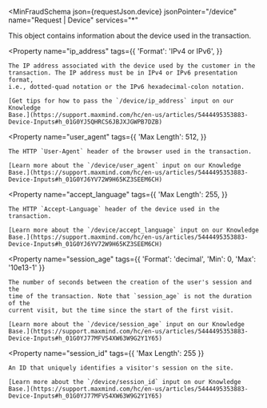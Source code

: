 
<MinFraudSchema
  json={requestJson.device}
  jsonPointer="/device"
  name="Request | Device"
  services="*"
>
  This object contains information about the device used in the transaction.

  <Property
    name="ip_address"
    tags={{
      'Format': 'IPv4 or IPv6',
    }}
  >
    The IP address associated with the device used by the customer in the
    transaction. The IP address must be in IPv4 or IPv6 presentation format,
    i.e., dotted-quad notation or the IPv6 hexadecimal-colon notation.

    [Get tips for how to pass the `/device/ip_address` input on our Knowledge
    Base.](https://support.maxmind.com/hc/en-us/articles/5444495353883-Device-Inputs#h_01G0YJ5QHRCS6JBJXJGWPB7DZB)

  </Property>

  <Property
    name="user_agent"
    tags={{
      'Max Length': 512,
    }}
  >
    The HTTP `User-Agent` header of the browser used in the transaction.

    [Learn more about the `/device/user_agent` input on our Knowledge
    Base.](https://support.maxmind.com/hc/en-us/articles/5444495353883-Device-Inputs#h_01G0YJ6YV72W9H65KZ3SEEM6CH)

  </Property>

  <Property
    name="accept_language"
    tags={{
      'Max Length': 255,
    }}
  >
    The HTTP `Accept-Language` header of the device used in the transaction.

    [Learn more about the `/device/accept_language` input on our Knowledge
    Base.](https://support.maxmind.com/hc/en-us/articles/5444495353883-Device-Inputs#h_01G0YJ6YV72W9H65KZ3SEEM6CH)

  </Property>

  <Property
    name="session_age"
    tags={{
      'Format': 'decimal',
      'Min': 0,
      'Max': '10e13-1'
    }}
  >
    The number of seconds between the creation of the user's session and the
    time of the transaction. Note that `session_age` is not the duration of the
    current visit, but the time since the start of the first visit.

    [Learn more about the `/device/session_age` input on our Knowledge
    Base.](https://support.maxmind.com/hc/en-us/articles/5444495353883-Device-Inputs#h_01G0YJ77MFVS4XW63W9G2Y1Y65)

  </Property>

  <Property
    name="session_id"
    tags={{
      'Max Length': 255
    }}
  >
    An ID that uniquely identifies a visitor's session on the site.

    [Learn more about the `/device/session_id` input on our Knowledge
    Base.](https://support.maxmind.com/hc/en-us/articles/5444495353883-Device-Inputs#h_01G0YJ77MFVS4XW63W9G2Y1Y65)

  </Property>
</MinFraudSchema>
